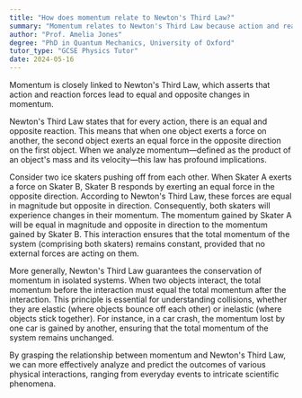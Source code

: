 ```yaml
---
title: "How does momentum relate to Newton's Third Law?"
summary: "Momentum relates to Newton's Third Law because action and reaction forces result in equal and opposite changes in momentum."
author: "Prof. Amelia Jones"
degree: "PhD in Quantum Mechanics, University of Oxford"
tutor_type: "GCSE Physics Tutor"
date: 2024-05-16
---
```


Momentum is closely linked to Newton's Third Law, which asserts that action and reaction forces lead to equal and opposite changes in momentum.

Newton's Third Law states that for every action, there is an equal and opposite reaction. This means that when one object exerts a force on another, the second object exerts an equal force in the opposite direction on the first object. When we analyze momentum—defined as the product of an object's mass and its velocity—this law has profound implications.

Consider two ice skaters pushing off from each other. When Skater A exerts a force on Skater B, Skater B responds by exerting an equal force in the opposite direction. According to Newton's Third Law, these forces are equal in magnitude but opposite in direction. Consequently, both skaters will experience changes in their momentum. The momentum gained by Skater A will be equal in magnitude and opposite in direction to the momentum gained by Skater B. This interaction ensures that the total momentum of the system (comprising both skaters) remains constant, provided that no external forces are acting on them.

More generally, Newton's Third Law guarantees the conservation of momentum in isolated systems. When two objects interact, the total momentum before the interaction must equal the total momentum after the interaction. This principle is essential for understanding collisions, whether they are elastic (where objects bounce off each other) or inelastic (where objects stick together). For instance, in a car crash, the momentum lost by one car is gained by another, ensuring that the total momentum of the system remains unchanged.

By grasping the relationship between momentum and Newton's Third Law, we can more effectively analyze and predict the outcomes of various physical interactions, ranging from everyday events to intricate scientific phenomena.
    